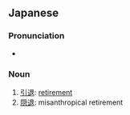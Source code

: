 ==Japanese==

===Pronunciation===
* {{IPA|/intai/|lang=ja}}

===Noun===
{{ja-noun|h|rom=intai}}

# [[引退]]: [[retirement]]
# [[隠退]]: misanthropical retirement